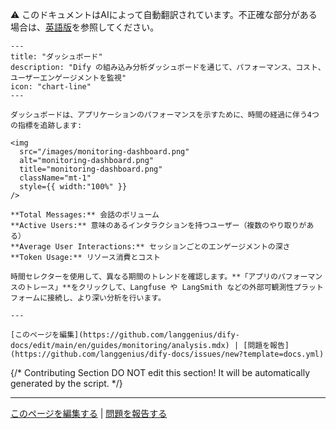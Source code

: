 <Note> ⚠️ このドキュメントはAIによって自動翻訳されています。不正確な部分がある場合は、[英語版](/en/documentation/pages/monitor/analysis)を参照してください。</Note>

```mdx
---
title: "ダッシュボード"
description: "Dify の組み込み分析ダッシュボードを通じて、パフォーマンス、コスト、ユーザーエンゲージメントを監視"
icon: "chart-line"
---

ダッシュボードは、アプリケーションのパフォーマンスを示すために、時間の経過に伴う4つの指標を追跡します:

<img
  src="/images/monitoring-dashboard.png"
  alt="monitoring-dashboard.png"
  title="monitoring-dashboard.png"
  className="mt-1"
  style={{ width:"100%" }}
/>

**Total Messages:** 会話のボリューム  
**Active Users:** 意味のあるインタラクションを持つユーザー（複数のやり取りがある）  
**Average User Interactions:** セッションごとのエンゲージメントの深さ  
**Token Usage:** リソース消費とコスト

時間セレクターを使用して、異なる期間のトレンドを確認します。**「アプリのパフォーマンスのトレース」**をクリックして、Langfuse や LangSmith などの外部可観測性プラットフォームに接続し、より深い分析を行います。

---

[このページを編集](https://github.com/langgenius/dify-docs/edit/main/en/guides/monitoring/analysis.mdx) | [問題を報告](https://github.com/langgenius/dify-docs/issues/new?template=docs.yml)
```

{/*
Contributing Section
DO NOT edit this section!
It will be automatically generated by the script.
*/}

---

[このページを編集する](https://github.com/langgenius/dify-docs/edit/main/ja-jp/documentation/pages/monitor/analysis.mdx) | [問題を報告する](https://github.com/langgenius/dify-docs/issues/new?template=docs.yml)

